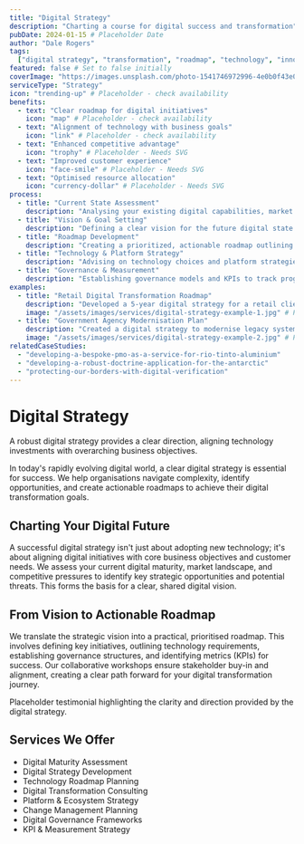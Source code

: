 ```yaml
---
title: "Digital Strategy"
description: "Charting a course for digital success and transformation"
pubDate: 2024-01-15 # Placeholder Date
author: "Dale Rogers"
tags:
  ["digital strategy", "transformation", "roadmap", "technology", "innovation"]
featured: false # Set to false initially
coverImage: "https://images.unsplash.com/photo-1541746972996-4e0b0f43e02a?auto=format&fit=crop&w=1200&q=80"
serviceType: "Strategy"
icon: "trending-up" # Placeholder - check availability
benefits:
  - text: "Clear roadmap for digital initiatives"
    icon: "map" # Placeholder - check availability
  - text: "Alignment of technology with business goals"
    icon: "link" # Placeholder - check availability
  - text: "Enhanced competitive advantage"
    icon: "trophy" # Placeholder - Needs SVG
  - text: "Improved customer experience"
    icon: "face-smile" # Placeholder - Needs SVG
  - text: "Optimised resource allocation"
    icon: "currency-dollar" # Placeholder - Needs SVG
process:
  - title: "Current State Assessment"
    description: "Analysing your existing digital capabilities, market position, and technology landscape."
  - title: "Vision & Goal Setting"
    description: "Defining a clear vision for the future digital state and setting measurable strategic goals."
  - title: "Roadmap Development"
    description: "Creating a prioritized, actionable roadmap outlining key initiatives, timelines, and resources."
  - title: "Technology & Platform Strategy"
    description: "Advising on technology choices and platform strategies to support the digital vision."
  - title: "Governance & Measurement"
    description: "Establishing governance models and KPIs to track progress and ensure successful execution."
examples:
  - title: "Retail Digital Transformation Roadmap"
    description: "Developed a 5-year digital strategy for a retail client, focusing on omnichannel experience and data analytics."
    image: "/assets/images/services/digital-strategy-example-1.jpg" # Placeholder
  - title: "Government Agency Modernisation Plan"
    description: "Created a digital strategy to modernise legacy systems and improve citizen service delivery for a government agency."
    image: "/assets/images/services/digital-strategy-example-2.jpg" # Placeholder
relatedCaseStudies:
  - "developing-a-bespoke-pmo-as-a-service-for-rio-tinto-aluminium"
  - "developing-a-robust-doctrine-application-for-the-antarctic"
  - "protecting-our-borders-with-digital-verification"
---
```



# Digital Strategy

<UserCallout type="info">
  A robust digital strategy provides a clear direction, aligning technology
  investments with overarching business objectives.
</UserCallout>

In today's rapidly evolving digital world, a clear digital strategy is essential for success. We help organisations navigate complexity, identify opportunities, and create actionable roadmaps to achieve their digital transformation goals.

<Metric
  value="Aligned"
  label="Technology supporting business goals"
  icon="link"
/>

## Charting Your Digital Future

A successful digital strategy isn't just about adopting new technology; it's about aligning digital initiatives with core business objectives and customer needs. We assess your current digital maturity, market landscape, and competitive pressures to identify key strategic opportunities and potential threats. This forms the basis for a clear, shared digital vision.

<Metric value="Focused" label="Clear priorities & roadmap" icon="map" />

## From Vision to Actionable Roadmap

We translate the strategic vision into a practical, prioritised roadmap. This involves defining key initiatives, outlining technology requirements, establishing governance structures, and identifying metrics (KPIs) for success. Our collaborative workshops ensure stakeholder buy-in and alignment, creating a clear path forward for your digital transformation journey.

<Testimonial author="Placeholder Executive" role="Placeholder Company">
  Placeholder testimonial highlighting the clarity and direction provided by the
  digital strategy.
</Testimonial>

## Services We Offer

- Digital Maturity Assessment
- Digital Strategy Development
- Technology Roadmap Planning
- Digital Transformation Consulting
- Platform & Ecosystem Strategy
- Change Management Planning
- Digital Governance Frameworks
- KPI & Measurement Strategy
